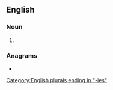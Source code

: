 ==English==

===Noun===
{{head|en|noun form}}

# {{plural of|en|nanny}}

===Anagrams===
* {{anagrams|en|a=aeinnns|Nisenan}}

[[Category:English plurals ending in "-ies"]]